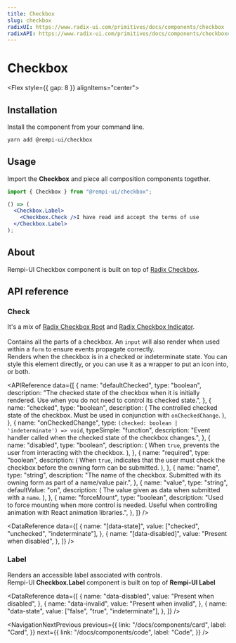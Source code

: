 ```yaml
---
title: Checkbox
slug: checkbox
radixUI: https://www.radix-ui.com/primitives/docs/components/checkbox
radixAPI: https://www.radix-ui.com/primitives/docs/components/checkbox#api-reference
---
```


# Checkbox

<Description text="A control that allows the user to toggle between checked and not checked." />

<Flex style={{ gap: 8 }} alignItems="center">
  <RadixUI href="https://www.radix-ui.com/primitives/docs/components/checkbox" />
  <RadixAPI href="https://www.radix-ui.com/primitives/docs/components/checkbox#api-reference" />
  <SelectVersion />
</Flex>

<PreviewComponent name="checkbox" />

## Installation

Install the component from your command line.

```bash
yarn add @rempi-ui/checkbox
```

## Usage

Import the <strong>Checkbox</strong> and piece all composition components together.

```jsx
import { Checkbox } from "@rempi-ui/checkbox";

() => (
  <Checkbox.Label>
    <Checkbox.Check />I have read and accept the terms of use
  </Checkbox.Label>
);
```

## About

Rempi-UI Checkbox component is built on top of [Radix Checkbox](https://www.radix-ui.com/primitives/docs/components/checkbox).

## API reference

### Check

It's a mix of [Radix Checkbox Root](https://www.radix-ui.com/primitives/docs/components/checkbox#root) and [Radix Checkbox Indicator](https://www.radix-ui.com/primitives/docs/components/checkbox#indicator).<br/><br/>
Contains all the parts of a checkbox. An `input` will also render when used within a `form` to ensure events propagate correctly. <br/>
Renders when the checkbox is in a checked or indeterminate state. You can style this element directly, or you can use it as a wrapper to put an icon into, or both.

<MoreInfo
  componentName="Radix Checkbox"
  componentLink="https://www.radix-ui.com/primitives/docs/components/checkbox"
/>

<APIReference
  data={[
    {
      name: "defaultChecked",
      type: "boolean",
      description:
        "The checked state of the checkbox when it is initially rendered. Use when you do not need to control its checked state.",
    },
    {
      name: "checked",
      type: "boolean",
      description: (
        <span>
          The controlled checked state of the checkbox. Must be used in
          conjunction with <code>onCheckedChange</code>.
        </span>
      ),
    },
    {
      name: "onCheckedChange",
      type: `(checked: boolean | 'indeterminate') => void`,
      typeSimple: "function",
      description:
        "Event handler called when the checked state of the checkbox changes.",
    },
    {
      name: "disabled",
      type: "boolean",
      description: (
        <span>
          When <code>true</code>, prevents the user from interacting with the
          checkbox.
        </span>
      ),
    },
    {
      name: "required",
      type: "boolean",
      description: (
        <span>
          When <code>true</code>, indicates that the user must check the
          checkbox before the owning form can be submitted.
        </span>
      ),
    },
    {
      name: "name",
      type: "string",
      description:
        "The name of the checkbox. Submitted with its owning form as part of a name/value pair.",
    },
    {
      name: "value",
      type: "string",
      defaultValue: "on",
      description: (
        <span>
          The value given as data when submitted with a <code>name</code>.
        </span>
      ),
    },
    {
      name: "forceMount",
      type: "boolean",
      description:
        "Used to force mounting when more control is needed. Useful when controlling animation with React animation libraries.",
    },
  ]}
/>

<DataReference
  data={[
    {
      name: "[data-state]",
      value: ["checked", "unchecked", "indeterminate"],
    },
    {
      name: "[data-disabled]",
      value: "Present when disabled",
    },
  ]}
/>

### Label

Renders an accessible label associated with controls.<br />
Rempi-UI <strong>Checkbox.Label</strong> component is built on top of <strong>Rempi-UI Label</strong>

<MoreInfo
  componentName="Rempi-UI Label"
  componentLink="/docs/components/label"
/>

<DataReference
  data={[
    {
      name: "data-disabled",
      value: "Present when disabled",
    },
    {
      name: "data-invalid",
      value: "Present when invalid",
    },
    {
      name: "data-state",
      value: ["false", "true", "indeterminate"],
    },
  ]}
/>

<NavigationNextPrevious
  previous={{
    link: "/docs/components/card",
    label: "Card",
  }}
  next={{
    link: "/docs/components/code",
    label: "Code",
  }}
/>
